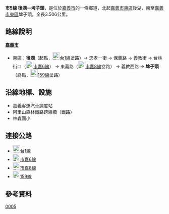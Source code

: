 {{Infobox TwRoad|
|Type=th
|Code=市5線
|Num=cty5
|Level=鄉道
|Length=3.506
|Established=（未知）
|Decommissioned=2010年
|Start=[[嘉義市|嘉義市]][[東區_(嘉義市)|東區]]後湖
|End=嘉義市東區埤子頭
}}
'''市5線 後湖－埤子頭'''，是位於[[嘉義市|嘉義市]]的一條鄉道，北起[[嘉義市|嘉義市]][[東區_(嘉義市)|東區]]後湖，南至[[嘉義市|嘉義市]][[東區_(嘉義市)|東區]]埤子頭，全長3.506公里。{{r|thb}}

== 路線說明 ==
{{expand|time=2014-08-19}}
;'''[[嘉義市|嘉義市]]'''
*[[東區_(嘉義市)|東區]]：'''後湖'''（起點，[[File:TW_PHW1.svg|23px]][[台1線|台1線]]岔路）→ 忠孝一街 → 保義路 → 義教街 → 台林街口（[[File:TW_THWcty-cy6.png|23px]][[市嘉6線|市嘉6線]]） → 東義路（[[File:TW_THWcty-cy8.png|23px]][[市嘉8線|市嘉8線]]岔路） → 義教西路 → '''埤子頭'''（終點，[[File:TW_CHW159.svg|23px]][[縣道159號|159線]]岔路）

== 沿線地標、設施 ==
*嘉義客運汽車調度站
*阿里山森林鐵路跨線橋（鐵路）
*林森國小

== 連接公路 ==
*[[File:TW_PHW1.svg|23px]][[台1線|台1線]]
*[[File:TW_THWcty-cy6.png|23px]][[市嘉6線|市嘉6線]]
*[[File:TW_THWcty-cy8.png|23px]][[市嘉8線|市嘉8線]]
*[[File:TW_CHW159.svg|23px]][[縣道159號|159線]]

== 參考資料 ==
{{reflist|refs=

<ref name="thb">{{cite web |url=https://spreadsheets.google.com/spreadsheet/pub?key=0Avc0r7dng8JrdG94UENlV3M0WmRUdHNFYWNmQkFWVUE&gid=4 |title=嘉義市鄉道路線調整明細表 |accessdate=2011-04-14 |date=2010-07-19 |publisher=公路總局 |archive-date=2014-09-06 |archive-url=https://web.archive.org/web/20140906085407/https://spreadsheets.google.com/spreadsheet/pub?key=0Avc0r7dng8JrdG94UENlV3M0WmRUdHNFYWNmQkFWVUE&gid=4 |dead-url=no }}</ref>

}}

{{嘉義市鄉道}}

[[Category:嘉義市鄉道|0005]]